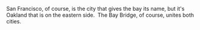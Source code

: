 San Francisco, of course, is the city that gives the bay its name, but it's Oakland that is on the eastern side.  The Bay Bridge, of course, unites both cities.